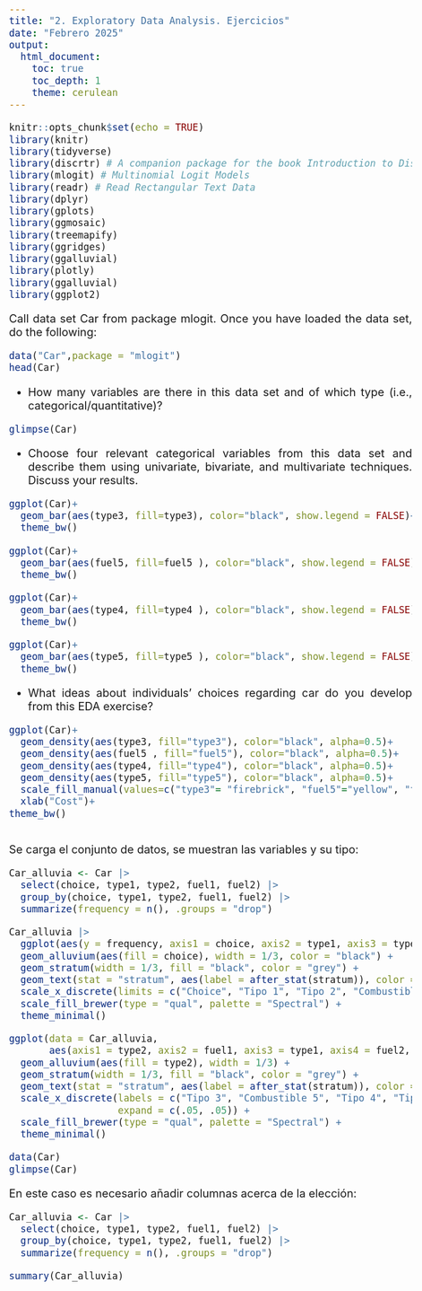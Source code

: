 ---
title: "2. Exploratory Data Analysis. Ejercicios"
date: "Febrero 2025"
output: 
  html_document:
    toc: true
    toc_depth: 1
    theme: cerulean
---


<style>
body {
text-align: justify}
</style>

<style type="text/css">
body{/*Normal*/
     font-size: 20px;
}
</style>



```{r setup, include=FALSE}
knitr::opts_chunk$set(echo = TRUE)
library(knitr)
library(tidyverse)
library(discrtr) # A companion package for the book Introduction to Discrete Choice Analysis with `R`
library(mlogit) # Multinomial Logit Models
library(readr) # Read Rectangular Text Data
library(dplyr)
library(gplots) 
library(ggmosaic) 
library(treemapify)
library(ggridges)
library(ggalluvial)
library(plotly)
library(ggalluvial)
library(ggplot2)
```


Call data set Car from package mlogit. Once you have loaded the data set, do the following:


```{r}
data("Car",package = "mlogit")
head(Car)
```


* How many variables are there in this data set and of which type (i.e., categorical/quantitative)?

```{r}
glimpse(Car)
```


* Choose four relevant categorical variables from this data set and describe them using univariate, bivariate, and multivariate techniques. Discuss your results.

```{r}
ggplot(Car)+
  geom_bar(aes(type3, fill=type3), color="black", show.legend = FALSE)+
  theme_bw()
```

```{r}
ggplot(Car)+
  geom_bar(aes(fuel5, fill=fuel5 ), color="black", show.legend = FALSE)+
  theme_bw()
```

```{r}
ggplot(Car)+
  geom_bar(aes(type4, fill=type4 ), color="black", show.legend = FALSE)+
  theme_bw()
```

```{r}
ggplot(Car)+
  geom_bar(aes(type5, fill=type5 ), color="black", show.legend = FALSE)+
  theme_bw()
```

* What ideas about individuals’ choices regarding car do you develop from this EDA exercise?

```{r}
ggplot(Car)+
  geom_density(aes(type3, fill="type3"), color="black", alpha=0.5)+
  geom_density(aes(fuel5 , fill="fuel5"), color="black", alpha=0.5)+
  geom_density(aes(type4, fill="type4"), color="black", alpha=0.5)+
  geom_density(aes(type5, fill="type5"), color="black", alpha=0.5)+
  scale_fill_manual(values=c("type3"= "firebrick", "fuel5"="yellow", "type4"="darkgoldenrod2", "type5"="cyan"), name="Mode")+
  xlab("Cost")+
theme_bw()
  
```
Se carga el conjunto de datos, se muestran las variables y su tipo:
```{r}
Car_alluvia <- Car |> 
  select(choice, type1, type2, fuel1, fuel2) |> 
  group_by(choice, type1, type2, fuel1, fuel2) |> 
  summarize(frequency = n(), .groups = "drop")
```


```{r}
Car_alluvia |> 
  ggplot(aes(y = frequency, axis1 = choice, axis2 = type1, axis3 = type2, axis4 = fuel1, axis5 = fuel2)) +
  geom_alluvium(aes(fill = choice), width = 1/3, color = "black") +
  geom_stratum(width = 1/3, fill = "black", color = "grey") +
  geom_text(stat = "stratum", aes(label = after_stat(stratum)), color = "white", size = 3) +
  scale_x_discrete(limits = c("Choice", "Tipo 1", "Tipo 2", "Combustible 1", "Combustible 2"), expand = c(.05, .05)) +
  scale_fill_brewer(type = "qual", palette = "Spectral") + 
  theme_minimal()
```



```{r}
ggplot(data = Car_alluvia, 
       aes(axis1 = type2, axis2 = fuel1, axis3 = type1, axis4 = fuel2, y = frequency)) +
  geom_alluvium(aes(fill = type2), width = 1/3) +
  geom_stratum(width = 1/3, fill = "black", color = "grey") +
  geom_text(stat = "stratum", aes(label = after_stat(stratum)), color = "white", size = 3) +
  scale_x_discrete(labels = c("Tipo 3", "Combustible 5", "Tipo 4", "Tipo 5"),
                   expand = c(.05, .05)) +
  scale_fill_brewer(type = "qual", palette = "Spectral") + 
  theme_minimal()

```
```{r}
data(Car)
glimpse(Car)
```




En este caso es necesario añadir columnas acerca de la elección:


```{r}
Car_alluvia <- Car |> 
  select(choice, type1, type2, fuel1, fuel2) |> 
  group_by(choice, type1, type2, fuel1, fuel2) |> 
  summarize(frequency = n(), .groups = "drop")

```
```{r}
summary(Car_alluvia)
```

